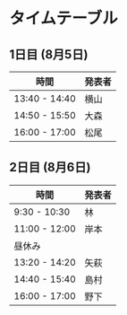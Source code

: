 # タイムテーブル

## 1日目 (8月5日)

| 時間            | 発表者 |
|-----------------|--------|
| 13:40 - 14:40   | 横山  |
| 14:50 - 15:50   | 大森   |
| 16:00 - 17:00   | 松尾   |


## 2日目 (8月6日)

|時間      |発表者      |
|--------|---------|
| 9:30 - 10:30   | 林   |
| 11:00 - 12:00  | 岸本   |
| 昼休み         |        |
| 13:20 - 14:20  | 矢萩   |
| 14:40 - 15:40  | 島村   |
| 16:00 - 17:00  | 野下     |
